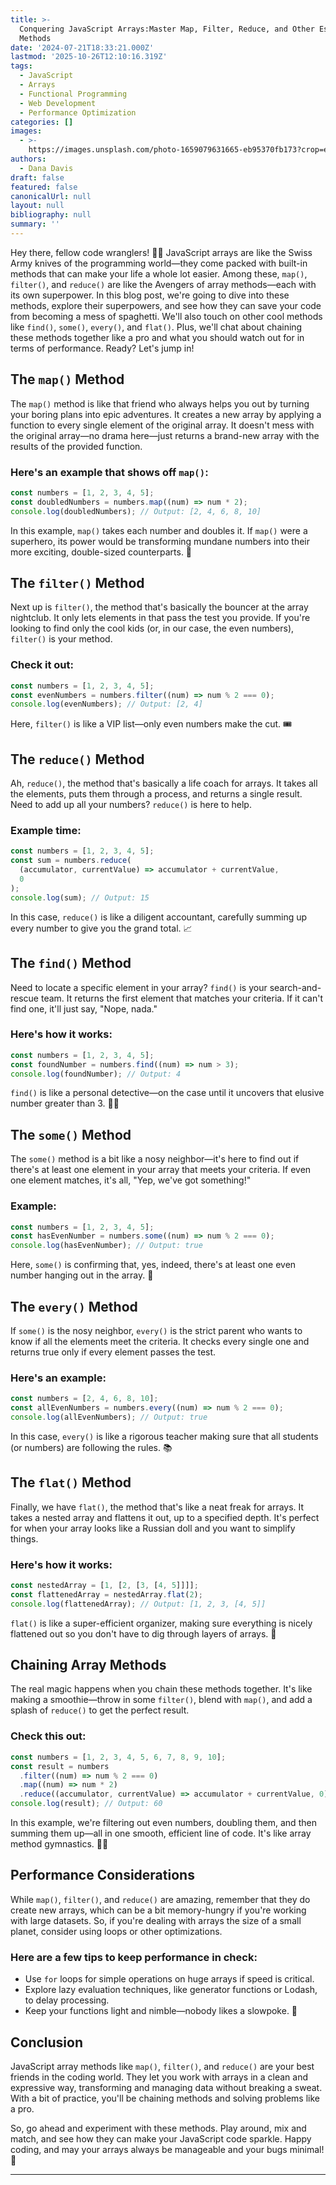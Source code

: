```yaml
---
title: >-
  Conquering JavaScript Arrays:Master Map, Filter, Reduce, and Other Essential
  Methods
date: '2024-07-21T18:33:21.000Z'
lastmod: '2025-10-26T12:10:16.319Z'
tags:
  - JavaScript
  - Arrays
  - Functional Programming
  - Web Development
  - Performance Optimization
categories: []
images:
  - >-
    https://images.unsplash.com/photo-1659079631665-eb95370fb173?crop=entropy&cs=tinysrgb&fit=max&fm=jpg&ixid=M3wxMTc3M3wwfDF8c2VhcmNofDF8fGphdmFzY3JpcHR8ZW58MHx8fHwxNzIxNTg2MTM4fDA&ixlib=rb-4.0.3&q=80&w=2000
authors:
  - Dana Davis
draft: false
featured: false
canonicalUrl: null
layout: null
bibliography: null
summary: ''
---
```

Hey there, fellow code wranglers! 👋🏾 JavaScript arrays are like the Swiss Army knives of the programming world—they come packed with built-in methods that can make your life a whole lot easier. Among these, `map()`, `filter()`, and `reduce()` are like the Avengers of array methods—each with its own superpower. In this blog post, we're going to dive into these methods, explore their superpowers, and see how they can save your code from becoming a mess of spaghetti. We'll also touch on other cool methods like `find()`, `some()`, `every()`, and `flat()`. Plus, we'll chat about chaining these methods together like a pro and what you should watch out for in terms of performance. Ready? Let's jump in!

## The `map()` Method

The `map()` method is like that friend who always helps you out by turning your boring plans into epic adventures. It creates a new array by applying a function to every single element of the original array. It doesn't mess with the original array—no drama here—just returns a brand-new array with the results of the provided function.

### Here's an example that shows off `map()`:

```javascript
const numbers = [1, 2, 3, 4, 5];
const doubledNumbers = numbers.map((num) => num * 2);
console.log(doubledNumbers); // Output: [2, 4, 6, 8, 10]
```

In this example, `map()` takes each number and doubles it. If `map()` were a superhero, its power would be transforming mundane numbers into their more exciting, double-sized counterparts. 🎉

## The `filter()` Method

Next up is `filter()`, the method that's basically the bouncer at the array nightclub. It only lets elements in that pass the test you provide. If you're looking to find only the cool kids (or, in our case, the even numbers), `filter()` is your method.

### Check it out:

```javascript
const numbers = [1, 2, 3, 4, 5];
const evenNumbers = numbers.filter((num) => num % 2 === 0);
console.log(evenNumbers); // Output: [2, 4]
```

Here, `filter()` is like a VIP list—only even numbers make the cut. 🎟️

## The `reduce()` Method

Ah, `reduce()`, the method that's basically a life coach for arrays. It takes all the elements, puts them through a process, and returns a single result. Need to add up all your numbers? `reduce()` is here to help.

### Example time:

```javascript
const numbers = [1, 2, 3, 4, 5];
const sum = numbers.reduce(
  (accumulator, currentValue) => accumulator + currentValue,
  0
);
console.log(sum); // Output: 15
```

In this case, `reduce()` is like a diligent accountant, carefully summing up every number to give you the grand total. 📈

## The `find()` Method

Need to locate a specific element in your array? `find()` is your search-and-rescue team. It returns the first element that matches your criteria. If it can't find one, it'll just say, "Nope, nada."

### Here's how it works:

```javascript
const numbers = [1, 2, 3, 4, 5];
const foundNumber = numbers.find((num) => num > 3);
console.log(foundNumber); // Output: 4
```

`find()` is like a personal detective—on the case until it uncovers that elusive number greater than 3. 🕵️‍♂️

## The `some()` Method

The `some()` method is a bit like a nosy neighbor—it's here to find out if there's at least one element in your array that meets your criteria. If even one element matches, it's all, "Yep, we've got something!"

### Example:

```javascript
const numbers = [1, 2, 3, 4, 5];
const hasEvenNumber = numbers.some((num) => num % 2 === 0);
console.log(hasEvenNumber); // Output: true
```

Here, `some()` is confirming that, yes, indeed, there's at least one even number hanging out in the array. 🙌

## The `every()` Method

If `some()` is the nosy neighbor, `every()` is the strict parent who wants to know if all the elements meet the criteria. It checks every single one and returns true only if every element passes the test.

### Here's an example:

```javascript
const numbers = [2, 4, 6, 8, 10];
const allEvenNumbers = numbers.every((num) => num % 2 === 0);
console.log(allEvenNumbers); // Output: true
```

In this case, `every()` is like a rigorous teacher making sure that all students (or numbers) are following the rules. 📚

## The `flat()` Method

Finally, we have `flat()`, the method that's like a neat freak for arrays. It takes a nested array and flattens it out, up to a specified depth. It's perfect for when your array looks like a Russian doll and you want to simplify things.

### Here's how it works:

```javascript
const nestedArray = [1, [2, [3, [4, 5]]]];
const flattenedArray = nestedArray.flat(2);
console.log(flattenedArray); // Output: [1, 2, 3, [4, 5]]
```

`flat()` is like a super-efficient organizer, making sure everything is nicely flattened out so you don't have to dig through layers of arrays. 🧹

## Chaining Array Methods

The real magic happens when you chain these methods together. It's like making a smoothie—throw in some `filter()`, blend with `map()`, and add a splash of `reduce()` to get the perfect result.

### Check this out:

```javascript
const numbers = [1, 2, 3, 4, 5, 6, 7, 8, 9, 10];
const result = numbers
  .filter((num) => num % 2 === 0)
  .map((num) => num * 2)
  .reduce((accumulator, currentValue) => accumulator + currentValue, 0);
console.log(result); // Output: 60
```

In this example, we're filtering out even numbers, doubling them, and then summing them up—all in one smooth, efficient line of code. It's like array method gymnastics. 🤸‍♀️

## Performance Considerations

While `map()`, `filter()`, and `reduce()` are amazing, remember that they do create new arrays, which can be a bit memory-hungry if you're working with large datasets. So, if you're dealing with arrays the size of a small planet, consider using loops or other optimizations.

### Here are a few tips to keep performance in check:

- Use `for` loops for simple operations on huge arrays if speed is critical.
- Explore lazy evaluation techniques, like generator functions or Lodash, to delay processing.
- Keep your functions light and nimble—nobody likes a slowpoke. 🐢

## Conclusion

JavaScript array methods like `map()`, `filter()`, and `reduce()` are your best friends in the coding world. They let you work with arrays in a clean and expressive way, transforming and managing data without breaking a sweat. With a bit of practice, you'll be chaining methods and solving problems like a pro.

So, go ahead and experiment with these methods. Play around, mix and match, and see how they can make your JavaScript code sparkle. Happy coding, and may your arrays always be manageable and your bugs minimal! 🚀

---
